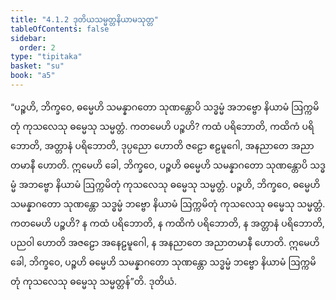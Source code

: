 ```yaml
---
title: "4.1.2 ဒုတိယသမ္မတ္တနိယာမသုတ္တ"
tableOfContents: false
sidebar:
  order: 2
type: "tipitaka"
basket: "su"
book: "a5"
---
```



<DynamicBreadcrumb />

<Division number="152" book="a5" e="ch" v="16" p="154">

<Paragraph number="877" book="a5">
“ပဉ္စဟိ, ဘိက္ခဝေ, ဓမ္မေဟိ သမန္နာဂတော သုဏန္တောပိ သဒ္ဓမ္မံ အဘဗ္ဗော နိယာမံ ဩက္ကမိတုံ ကုသလေသု ဓမ္မေသု သမ္မတ္တံ. ကတမေဟိ ပဉ္စဟိ? ကထံ ပရိဘောတိ, ကထိကံ ပရိဘောတိ, အတ္တာနံ ပရိဘောတိ, ဒုပ္ပညော ဟောတိ ဇဠော ဧဠမူဂေါ, အနညာတေ အညာတမာနီ ဟောတိ. ဣမေဟိ ခေါ, ဘိက္ခဝေ, ပဉ္စဟိ ဓမ္မေဟိ သမန္နာဂတော သုဏန္တောပိ သဒ္ဓမ္မံ အဘဗ္ဗော နိယာမံ ဩက္ကမိတုံ ကုသလေသု ဓမ္မေသု သမ္မတ္တံ.
</Paragraph>

<Paragraph number="878" book="a5">
ပဉ္စဟိ, ဘိက္ခဝေ, ဓမ္မေဟိ သမန္နာဂတော သုဏန္တော သဒ္ဓမ္မံ ဘဗ္ဗော နိယာမံ ဩက္ကမိတုံ ကုသလေသု ဓမ္မေသု သမ္မတ္တံ. ကတမေဟိ ပဉ္စဟိ? န ကထံ ပရိဘောတိ, န ကထိကံ ပရိဘောတိ, န အတ္တာနံ ပရိဘောတိ, ပညဝါ ဟောတိ အဇဠော အနေဠမူဂေါ, န အနညာတေ အညာတမာနီ ဟောတိ. ဣမေဟိ ခေါ, ဘိက္ခဝေ, ပဉ္စဟိ ဓမ္မေဟိ သမန္နာဂတော သုဏန္တော သဒ္ဓမ္မံ ဘဗ္ဗော နိယာမံ ဩက္ကမိတုံ ကုသလေသု ဓမ္မေသု သမ္မတ္တန်”တိ.

</Paragraph>
</Division>

<Paragraph number="879" type="center" book="a5">
ဒုတိယံ.
</Paragraph>